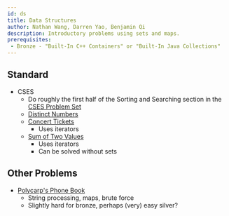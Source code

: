 ```yaml
---
id: ds
title: Data Structures
author: Nathan Wang, Darren Yao, Benjamin Qi
description: Introductory problems using sets and maps.
prerequisites: 
 - Bronze - "Built-In C++ Containers" or "Built-In Java Collections"
---
```


## Standard

  - CSES
    - Do roughly the first half of the Sorting and Searching section in the [CSES Problem Set](https://cses.fi/problemset/)
    - [Distinct Numbers](https://cses.fi/problemset/task/1621)
    - [Concert Tickets](https://cses.fi/problemset/task/1091)
      - Uses iterators
    - [Sum of Two Values](https://cses.fi/problemset/task/1640)
      - Uses iterators
      - Can be solved without sets

<problems-list>
  <problem
    name="CSES Towers"
    cses="1073"
    difficulty="Easy" />
</problems-list>

## Other Problems

  - [Polycarp's Phone Book](http://codeforces.com/contest/860/problem/B) [](56)
    - String processing, maps, brute force
    - Slightly hard for bronze, perhaps (very) easy silver?
